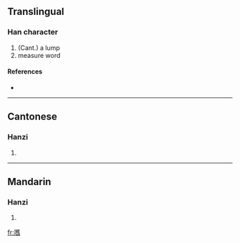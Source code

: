 ==Translingual==

===Han character===
{{Han char|rn=30|rad=口|as=18|sn=21|four=|canj=口廿人X (RTOX)}}

# (Cant.) a lump
# measure word

====References====
* {{Han ref|kx=0214.280|hdz=10705.150|uh=56BF|ud=22207}}

----

==Cantonese==

===Hanzi===
{{yue-hanzi|jyut=|y=gau6}}

# {{defn|Cantonese}}

----

==Mandarin==

===Hanzi===
{{cmn-hanzi|pin=[[huò]] ([[huo4]])|wg=huo<sup>4</sup>}}

# {{defn|Mandarin}}

[[fr:嚿]]